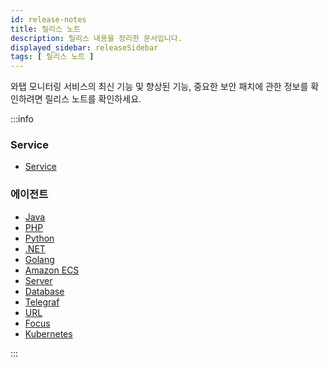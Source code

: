 ```yaml
---
id: release-notes
title: 릴리스 노트
description: 릴리스 내용을 정리한 문서입니다.
displayed_sidebar: releaseSidebar
tags: [ 릴리스 노트 ]
---
```


와탭 모니터링 서비스의 최신 기능 및 향상된 기능, 중요한 보안 패치에 관한 정보를 확인하려면 릴리스 노트를 확인하세요. 

:::info

### Service

* [Service](service/service-1.92.0)

### 에이전트

* [Java](../release-notes/java/java-2.2.0)
* [PHP](../release-notes/php/php-2.5.4)
* [Python](../release-notes/python/python-1.2.4)
* [.NET](../release-notes/dotnet/dotnet-2.0.4)
* [Golang](../release-notes/golang/golang-0.1.14)
* [Amazon ECS](../release-notes/amazon-ecs/amazon-ecs-release-notes)
* [Server](../release-notes/server/server-2.2.9)
* [Database](../release-notes/db/xos-1.1.3)
* [Telegraf](../release-notes/telegraf/telegraf-release-notes)
* [URL](../release-notes/url/url-release-notes)
* [Focus](../release-notes/focus/focus-release-notes)
* [Kubernetes](../release-notes/k8s/k8s-1.2.0)

:::